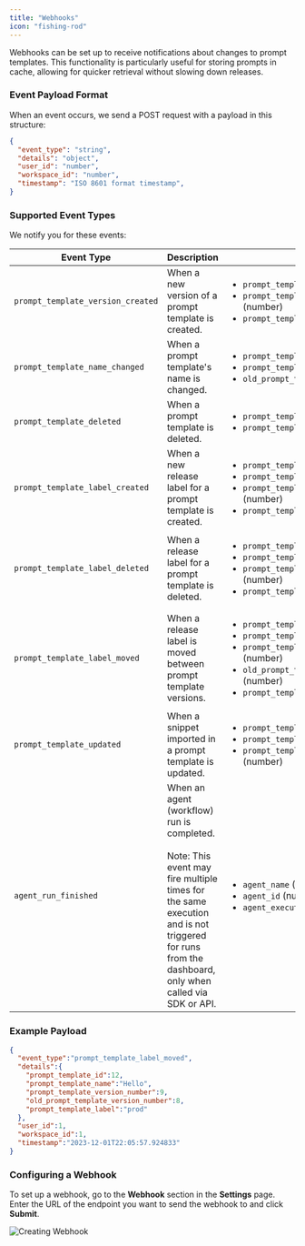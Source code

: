 ```yaml
---
title: "Webhooks"
icon: "fishing-rod"
---
```


Webhooks can be set up to receive notifications about changes to prompt templates. This functionality is particularly useful for storing prompts in cache, allowing for quicker retrieval without slowing down releases.

### Event Payload Format

When an event occurs, we send a POST request with a payload in this structure:

```json
{
  "event_type": "string",
  "details": "object",
  "user_id": "number",
  "workspace_id": "number",
  "timestamp": "ISO 8601 format timestamp",
}
```

### Supported Event Types
We notify you for these events:

| Event Type                           | Description                                                     | Details                                                                 |
|--------------------------------------|-----------------------------------------------------------------|-------------------------------------------------------------------------|
| `prompt_template_version_created`    | When a new version of a prompt template is created.             | <ul><li>`prompt_template_name` (string)</li><li>`prompt_template_version_number` (number)</li><li>`prompt_template_id` (number)</li></ul> |
| `prompt_template_name_changed`       | When a prompt template's name is changed.                       | <ul><li>`prompt_template_id` (number)</li><li>`prompt_template_name` (string)</li><li>`old_prompt_template_name` (string)</li></ul> |
| `prompt_template_deleted`            | When a prompt template is deleted.                              | <ul><li>`prompt_template_id` (number)</li><li>`prompt_template_name` (string)</li></ul> |
| `prompt_template_label_created`      | When a new release label for a prompt template is created.      | <ul><li>`prompt_template_id` (number)</li><li>`prompt_template_name` (string)</li><li>`prompt_template_version_number` (number)</li><li>`prompt_template_label` (string)</li></ul> |
| `prompt_template_label_deleted`      | When a release label for a prompt template is deleted.          | <ul><li>`prompt_template_id` (number)</li><li>`prompt_template_name` (string)</li><li>`prompt_template_version_number` (number)</li><li>`prompt_template_label` (string)</li></ul> |
| `prompt_template_label_moved`        | When a release label is moved between prompt template versions. | <ul><li>`prompt_template_id` (number)</li><li>`prompt_template_name` (string)</li><li>`prompt_template_version_number` (number)</li><li>`old_prompt_template_version_number` (number)</li><li>`prompt_template_label` (string)</li></ul> |
| `prompt_template_updated`            | When a snippet imported in a prompt template is updated.        | <ul><li>`prompt_template_id` (number)</li><li>`prompt_template_name` (string)</li><li>`prompt_template_version_number` (number)</li></ul> |
| `agent_run_finished`                | When an agent (workflow) run is completed. <br/><br/> Note: This event may fire multiple times for the same execution and is not triggered for runs from the dashboard, only when called via SDK or API. | <ul><li>`agent_name` (string)</li><li>`agent_id` (number)</li><li>`agent_execution_id` (number)</li></ul> |


### Example Payload

```json
{
  "event_type":"prompt_template_label_moved",
  "details":{
    "prompt_template_id":12,
    "prompt_template_name":"Hello",
    "prompt_template_version_number":9,
    "old_prompt_template_version_number":8,
    "prompt_template_label":"prod"
  },
  "user_id":1,
  "workspace_id":1,
  "timestamp":"2023-12-01T22:05:57.924833"
}
```

### Configuring a Webhook

To set up a webhook, go to the **Webhook** section in the **Settings** page. Enter the URL of the endpoint you want to send the webhook to and click **Submit**.

![Creating Webhook](/images/webhooks-form.png)
